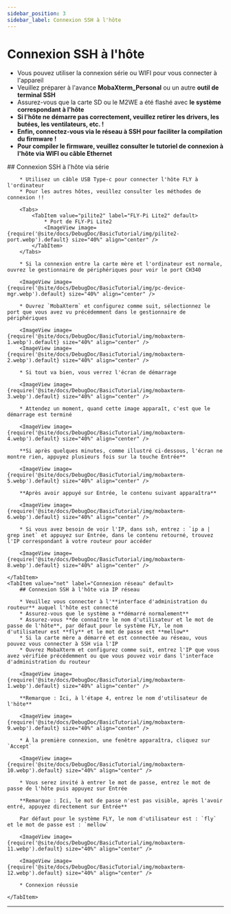 ```yaml
---
sidebar_position: 3
sidebar_label: Connexion SSH à l'hôte
---
```






# Connexion SSH à l'hôte


* Vous pouvez utiliser la connexion série ou WIFI pour vous connecter à l'appareil
* Veuillez préparer à l'avance **MobaXterm_Personal** ou un autre **outil de terminal SSH**
* Assurez-vous que la carte SD ou le M2WE a été flashé avec **le système correspondant à l'hôte**
* **Si l'hôte ne démarre pas correctement, veuillez retirer les drivers, les butées, les ventilateurs, etc. !**
* **Enfin, connectez-vous via le réseau à SSH pour faciliter la compilation du firmware !**
* **Pour compiler le firmware, veuillez consulter le tutoriel de connexion à l'hôte via WIFI ou câble Ethernet**

<Tabs>
    <TabItem value="serial" label="Connexion série" default>
        ## Connexion SSH à l'hôte via série

        * Utilisez un câble USB Type-c pour connecter l'hôte FLY à l'ordinateur
        * Pour les autres hôtes, veuillez consulter les méthodes de connexion !!

        <Tabs>
            <TabItem value="pilite2" label="FLY-Pi Lite2" default>
                * Port de FLY-Pi Lite2
                <ImageView image={require('@site/docs/DebugDoc/BasicTutorial/img/pilite2-port.webp').default} size="40%" align="center" />
            </TabItem>
        </Tabs>

        * Si la connexion entre la carte mère et l'ordinateur est normale, ouvrez le gestionnaire de périphériques pour voir le port CH340

        <ImageView image={require('@site/docs/DebugDoc/BasicTutorial/img/pc-device-mgr.webp').default} size="40%" align="center" />

        * Ouvrez `MobaXterm` et configurez comme suit, sélectionnez le port que vous avez vu précédemment dans le gestionnaire de périphériques

        <ImageView image={require('@site/docs/DebugDoc/BasicTutorial/img/mobaxterm-1.webp').default} size="40%" align="center" />
        <ImageView image={require('@site/docs/DebugDoc/BasicTutorial/img/mobaxterm-2.webp').default} size="40%" align="center" />

        * Si tout va bien, vous verrez l'écran de démarrage

        <ImageView image={require('@site/docs/DebugDoc/BasicTutorial/img/mobaxterm-3.webp').default} size="40%" align="center" />

        * Attendez un moment, quand cette image apparaît, c'est que le démarrage est terminé

        <ImageView image={require('@site/docs/DebugDoc/BasicTutorial/img/mobaxterm-4.webp').default} size="40%" align="center" />

        **Si après quelques minutes, comme illustré ci-dessous, l'écran ne montre rien, appuyez plusieurs fois sur la touche Entrée**

        <ImageView image={require('@site/docs/DebugDoc/BasicTutorial/img/mobaxterm-5.webp').default} size="40%" align="center" />

        **Après avoir appuyé sur Entrée, le contenu suivant apparaîtra**

        <ImageView image={require('@site/docs/DebugDoc/BasicTutorial/img/mobaxterm-6.webp').default} size="40%" align="center" />

        * Si vous avez besoin de voir l'IP, dans ssh, entrez : `ip a | grep inet` et appuyez sur Entrée, dans le contenu retourné, trouvez l'IP correspondant à votre routeur pour accéder

        <ImageView image={require('@site/docs/DebugDoc/BasicTutorial/img/mobaxterm-8.webp').default} size="40%" align="center" />

    </TabItem>
    <TabItem value="net" label="Connexion réseau" default>
        ## Connexion SSH à l'hôte via IP réseau

        * Veuillez vous connecter à l'**interface d'administration du routeur** auquel l'hôte est connecté
        * Assurez-vous que le système a **démarré normalement**
        * Assurez-vous **de connaître le nom d'utilisateur et le mot de passe de l'hôte**, par défaut pour le système FLY, le nom d'utilisateur est **fly** et le mot de passe est **mellow**
        * Si la carte mère a démarré et est connectée au réseau, vous pouvez vous connecter à SSH via l'IP
        * Ouvrez MobaXterm et configurez comme suit, entrez l'IP que vous avez vérifiée précédemment ou que vous pouvez voir dans l'interface d'administration du routeur

        <ImageView image={require('@site/docs/DebugDoc/BasicTutorial/img/mobaxterm-1.webp').default} size="40%" align="center" />

        **Remarque : Ici, à l'étape 4, entrez le nom d'utilisateur de l'hôte**

        <ImageView image={require('@site/docs/DebugDoc/BasicTutorial/img/mobaxterm-9.webp').default} size="40%" align="center" />

        * À la première connexion, une fenêtre apparaîtra, cliquez sur `Accept`

        <ImageView image={require('@site/docs/DebugDoc/BasicTutorial/img/mobaxterm-10.webp').default} size="40%" align="center" />

        * Vous serez invité à entrer le mot de passe, entrez le mot de passe de l'hôte puis appuyez sur Entrée

        **Remarque : Ici, le mot de passe n'est pas visible, après l'avoir entré, appuyez directement sur Entrée**

        Par défaut pour le système FLY, le nom d'utilisateur est : `fly` et le mot de passe est : `mellow`

        <ImageView image={require('@site/docs/DebugDoc/BasicTutorial/img/mobaxterm-11.webp').default} size="40%" align="center" />

        <ImageView image={require('@site/docs/DebugDoc/BasicTutorial/img/mobaxterm-12.webp').default} size="40%" align="center" />

        * Connexion réussie

    </TabItem>
</Tabs>

----